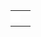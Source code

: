 {{en/Community/Scenarios/Scenarios by size}}

{|
|-
|style="border:none;background:white"|
{{en/Water and Mountains}}

|style="border:none;background:white"|
{{en/Florida}}

|-
|style="border:none;background:white"|
{{en/Iceland}}

|-
|style="border:none;background:white"|

|-
|}